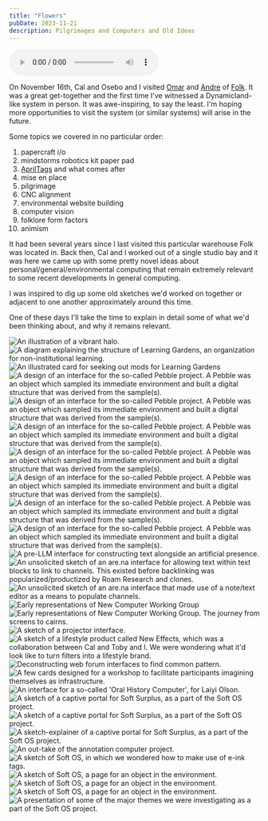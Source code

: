 ```yaml
---
title: "Flowers"
pubDate: 2023-11-21
description: Pilgrimages and Computers and Old Ideas
---
```



<audio controls preload>
  <source
    src="https://oleaceae.saga-owl.ts.net/sound/flowers.mp3"
    type="audio/mpeg"
  />
  Your browser does not support the audio element.
</audio>

On November 16th, Cal and Osebo and I visited [Omar](https://omar.website) and [Andre](https://cwervo.com) of [Folk](https://folk.computer). It was a great get-together and the first time I've witnessed a Dynamicland-like system in person. It was awe-inspiring, to say the least. I'm hoping more opportunities to visit the system (or similar systems) will arise in the future.

Some topics we covered in no particular order:

1. papercraft i/o
2. mindstorms robotics kit paper pad
3. [AprilTags](https://april.eecs.umich.edu/software/apriltag) and what comes after
4. mise en place
5. pilgrimage
6. CNC alignment
7. environmental website building
8. computer vision
9. folklore form factors
10. animism

It had been several years since I last visited this particular warehouse Folk was located in. Back then, Cal and I worked out of a single studio bay and it was here we came up with some pretty novel ideas about personal/general/environmental computing that remain extremely relevant to some recent developments in general computing.

I was inspired to dig up some old sketches we'd worked on together or adjacent to one another approximately around this time.

One of these days I'll take the time to explain in detail some of what we'd been thinking about, and why it remains relevant.

<Image src={Screenshot01} alt="An illustration of a vibrant halo." />
<Image
  src={Screenshot02}
  alt="A diagram explaining the structure of Learning Gardens, an organization for non-institutional learning."
/>
<Image
  src={Screenshot03}
  alt="An illustrated card for seeking out mods for Learning Gardens"
/>
<Image
  src={Screenshot04}
  alt="A design of an interface for the so-called Pebble project. A Pebble was an object which sampled its immediate environment and built a digital structure that was derived from the sample(s)."
/>
<Image
  src={Screenshot05}
  alt="A design of an interface for the so-called Pebble project. A Pebble was an object which sampled its immediate environment and built a digital structure that was derived from the sample(s)."
/>
<Image
  src={Screenshot06}
  alt="A design of an interface for the so-called Pebble project. A Pebble was an object which sampled its immediate environment and built a digital structure that was derived from the sample(s)."
/>
<Image
  src={Screenshot07}
  alt="A design of an interface for the so-called Pebble project. A Pebble was an object which sampled its immediate environment and built a digital structure that was derived from the sample(s)."
/>
<Image
  src={Screenshot08}
  alt="A design of an interface for the so-called Pebble project. A Pebble was an object which sampled its immediate environment and built a digital structure that was derived from the sample(s)."
/>
<Image
  src={Screenshot09}
  alt="A design of an interface for the so-called Pebble project. A Pebble was an object which sampled its immediate environment and built a digital structure that was derived from the sample(s)."
/>
<Image
  src={Screenshot10}
  alt="A design of an interface for the so-called Pebble project. A Pebble was an object which sampled its immediate environment and built a digital structure that was derived from the sample(s)."
/>
<Image
  src={Screenshot11}
  alt="A pre-LLM interface for constructing text alongside an artificial presence."
/>
<Image
  src={Screenshot12}
  alt="An unsolicited sketch of an are.na interface for allowing text within text blocks to link to channels. This existed before backlinking was popularized/productized by Roam Research and clones."
/>
<Image
  src={Screenshot13}
  alt="An unsolicited sketch of an are.na interface that made use of a note/text editor as a means to populate channels."
/>
<Image
  src={Screenshot14}
  alt="Early representations of New Computer Working Group"
/>
<Image
  src={Screenshot15}
  alt="Early representations of New Computer Working Group. The journey from screens to cairns."
/>
<Image src={Screenshot16} alt="A sketch of a projector interface." />
<Image
  src={Screenshot17}
  alt="A sketch of a lifestyle product called New Effects, which was a collaboration between Cal and Toby and I. We were wondering what it'd look like to turn filters into a lifestyle brand."
/>
<Image
  src={Screenshot18}
  alt="Deconstructing web forum interfaces to find common pattern."
/>
<Image
  src={Screenshot19}
  alt="A few cards designed for a workshop to facilitate participants imagining themselves as infrastructure."
/>
<Image
  src={Screenshot20}
  alt="An interface for a so-called 'Oral History Computer', for Laiyi Olson."
/>
<Image
  src={Screenshot21}
  alt="A sketch of a captive portal for Soft Surplus, as a part of the Soft OS project."
/>
<Image
  src={Screenshot22}
  alt="A sketch of a captive portal for Soft Surplus, as a part of the Soft OS project."
/>
<Image
  src={Screenshot23}
  alt="A sketch-explainer of a captive portal for Soft Surplus, as a part of the Soft OS project."
/>
<Image
  src={Screenshot24}
  alt="An out-take of the annotation computer project."
/>
<Image
  src={Screenshot25}
  alt="A sketch of Soft OS, in which we wondered how to make use of e-ink tags."
/>
<Image
  src={Screenshot26}
  alt="A sketch of Soft OS, a page for an object in the environment."
/>
<Image
  src={Screenshot27}
  alt="A sketch of Soft OS, a page for an object in the environment."
/>
<Image
  src={Screenshot28}
  alt="A sketch of Soft OS, a page for an object in the environment."
/>
<Image
  src={Screenshot29}
  alt="A presentation of some of the major themes we were investigating as a part of the Soft OS project."
/>
